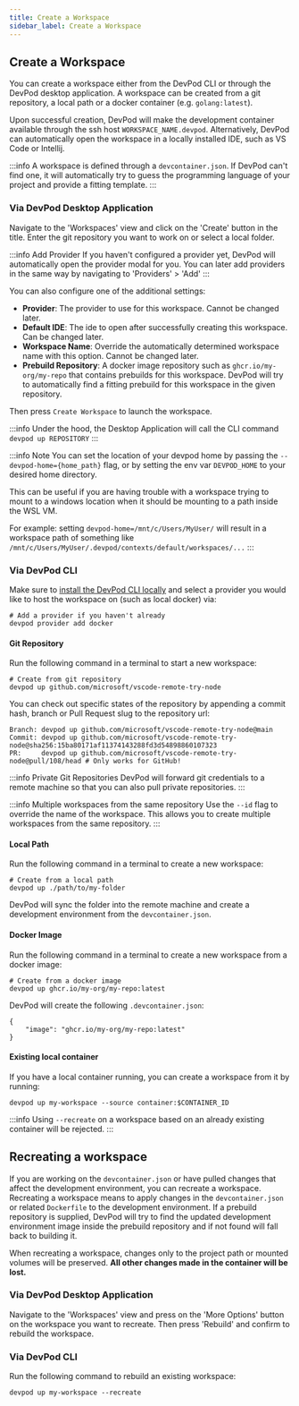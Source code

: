 ```yaml
---
title: Create a Workspace
sidebar_label: Create a Workspace
---
```


## Create a Workspace

You can create a workspace either from the DevPod CLI or through the DevPod desktop application. A workspace can be created from a git repository, a local path or a docker container (e.g. `golang:latest`).

Upon successful creation, DevPod will make the development container available through the ssh host `WORKSPACE_NAME.devpod`. Alternatively, DevPod can automatically open the workspace in a locally installed IDE, such as VS Code or Intellij.

:::info
A workspace is defined through a `devcontainer.json`. If DevPod can't find one, it will automatically try to guess the programming language of your project and provide a fitting template.
:::

### Via DevPod Desktop Application

Navigate to the 'Workspaces' view and click on the 'Create' button in the title. Enter the git repository you want to work on or select a local folder.

:::info Add Provider
If you haven't configured a provider yet, DevPod will automatically open the provider modal for you. You can later add providers in the same way by navigating to 'Providers' > 'Add'
:::

You can also configure one of the additional settings:
- **Provider**: The provider to use for this workspace. Cannot be changed later.
- **Default IDE**: The ide to open after successfully creating this workspace. Can be changed later.
- **Workspace Name**: Override the automatically determined workspace name with this option. Cannot be changed later.
- **Prebuild Repository**: A docker image repository such as `ghcr.io/my-org/my-repo` that contains prebuilds for this workspace. DevPod will try to automatically find a fitting prebuild for this workspace in the given repository.

Then press `Create Workspace` to launch the workspace.

:::info
Under the hood, the Desktop Application will call the CLI command `devpod up REPOSITORY`
:::

:::info Note
You can set the location of your devpod home by passing the `--devpod-home={home_path}` flag, 
or by setting the env var `DEVPOD_HOME` to your desired home directory.

This can be useful if you are having trouble with a workspace trying to mount to a windows location when it should be mounting to a path inside the WSL VM.

For example: setting `devpod-home=/mnt/c/Users/MyUser/` will result in a workspace path of something like `/mnt/c/Users/MyUser/.devpod/contexts/default/workspaces/...`
:::

### Via DevPod CLI

Make sure to [install the DevPod CLI locally](../getting-started/install.mdx#optional-install-devpod-cli) and select a provider you would like to host the workspace on (such as local docker) via:
```
# Add a provider if you haven't already
devpod provider add docker
```

#### Git Repository

Run the following command in a terminal to start a new workspace:

```
# Create from git repository
devpod up github.com/microsoft/vscode-remote-try-node
```

You can check out specific states of the repository by appending a commit hash, branch or Pull Request slug to the repository url:
```
Branch: devpod up github.com/microsoft/vscode-remote-try-node@main
Commit: devpod up github.com/microsoft/vscode-remote-try-node@sha256:15ba80171af11374143288fd3d54898860107323
PR:     devpod up github.com/microsoft/vscode-remote-try-node@pull/108/head # Only works for GitHub!
```

:::info Private Git Repositories
DevPod will forward git credentials to a remote machine so that you can also pull private repositories.
:::


:::info Multiple workspaces from the same repository
Use the `--id` flag to override the name of the workspace. This allows you to create multiple workspaces from the same repository.
:::


#### Local Path

Run the following command in a terminal to create a new workspace:

```
# Create from a local path
devpod up ./path/to/my-folder
```

DevPod will sync the folder into the remote machine and create a development environment from the `devcontainer.json`.

#### Docker Image

Run the following command in a terminal to create a new workspace from a docker image:

```
# Create from a docker image
devpod up ghcr.io/my-org/my-repo:latest
```

DevPod will create the following `.devcontainer.json`:
```
{
    "image": "ghcr.io/my-org/my-repo:latest"
}
```

#### Existing local container

If you have a local container running, you can create a workspace from it by running:
```
devpod up my-workspace --source container:$CONTAINER_ID 
```

:::info
Using `--recreate` on a workspace based on an already existing container will be rejected.
:::

## Recreating a workspace

If you are working on the `devcontainer.json` or have pulled changes that affect the development environment, you can recreate a workspace. Recreating a workspace means to apply changes in the `devcontainer.json` or related `Dockerfile` to the development environment. If a prebuild repository is supplied, DevPod will try to find the updated development environment image inside the prebuild repository and if not found will fall back to building it.

When recreating a workspace, changes only to the project path or mounted volumes will be preserved. **All other changes made in the container will be lost.**

### Via DevPod Desktop Application

Navigate to the 'Workspaces' view and press on the 'More Options' button on the workspace you want to recreate. Then press 'Rebuild' and confirm to rebuild the workspace.

### Via DevPod CLI

Run the following command to rebuild an existing workspace:
```
devpod up my-workspace --recreate
```

